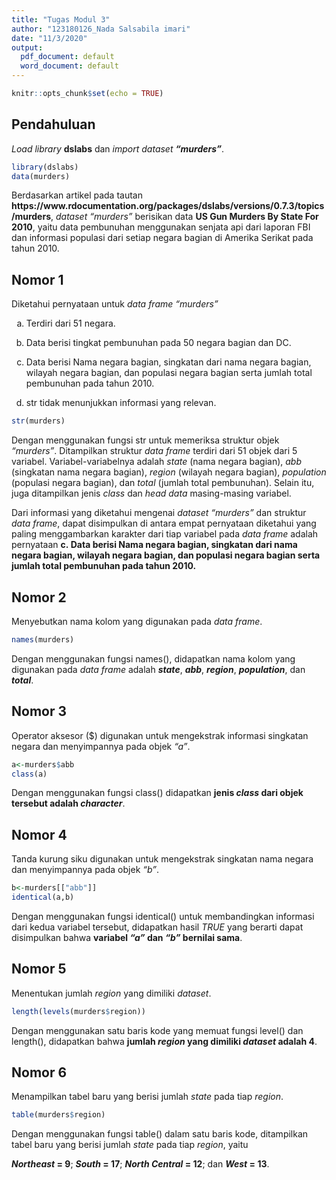 ```yaml
---
title: "Tugas Modul 3"
author: "123180126_Nada Salsabila imari"
date: "11/3/2020"
output:
  pdf_document: default
  word_document: default
---
```


```r
knitr::opts_chunk$set(echo = TRUE)
```
## Pendahuluan

*Load library* **dslabs** dan *import dataset* ***"murders"***.

```r
library(dslabs)
data(murders)
```

Berdasarkan artikel pada tautan **https://www.rdocumentation.org/packages/dslabs/versions/0.7.3/topics/murders**, *dataset "murders"* berisikan data **US Gun Murders By State For 2010**, yaitu data pembunuhan menggunakan senjata api dari laporan FBI dan informasi populasi dari setiap negara bagian di Amerika Serikat pada tahun 2010.

## Nomor 1

Diketahui pernyataan untuk *data frame* *"murders"*

a. Terdiri dari 51 negara.

b. Data berisi tingkat pembunuhan pada 50 negara bagian dan DC.

c. Data berisi Nama negara bagian, singkatan dari nama negara bagian, wilayah negara bagian, dan populasi negara bagian serta jumlah total pembunuhan pada tahun 2010.

d. str tidak menunjukkan informasi yang relevan.

```r
str(murders)
```

Dengan menggunakan fungsi str untuk memeriksa struktur objek *"murders"*. Ditampilkan struktur *data frame* terdiri dari 51 objek dari 5 variabel. Variabel-variabelnya adalah *state* (nama negara bagian), *abb* (singkatan nama negara bagian), *region* (wilayah negara bagian), *population* (populasi negara bagian), dan *total* (jumlah total pembunuhan). Selain itu, juga ditampilkan jenis *class* dan *head data* masing-masing variabel.

Dari informasi yang diketahui mengenai *dataset "murders"* dan struktur *data frame*, dapat disimpulkan di antara empat pernyataan diketahui yang paling menggambarkan karakter dari tiap variabel pada *data frame* adalah pernyataan
**c. Data berisi Nama negara bagian, singkatan dari nama negara bagian, wilayah negara bagian, dan populasi negara bagian serta jumlah total pembunuhan pada tahun 2010.**

## Nomor 2

Menyebutkan nama kolom yang digunakan pada *data frame*.

```r
names(murders)
```

Dengan menggunakan fungsi names(), didapatkan nama kolom yang digunakan pada *data frame* adalah ***state***, ***abb***, ***region***, ***population***, dan ***total***.

## Nomor 3

Operator aksesor ($) digunakan untuk mengekstrak informasi singkatan negara dan menyimpannya pada objek *"a"*.

```r
a<-murders$abb
class(a)
```

Dengan menggunakan fungsi class() didapatkan **jenis *class* dari objek tersebut adalah *character***.

## Nomor 4

Tanda kurung siku digunakan untuk mengekstrak singkatan nama negara dan menyimpannya pada objek *"b"*.

```r
b<-murders[["abb"]]
identical(a,b)
```

Dengan menggunakan fungsi identical() untuk membandingkan informasi dari kedua variabel tersebut, didapatkan hasil *TRUE* yang berarti dapat disimpulkan bahwa **variabel *"a"* dan *"b"* bernilai sama**.

## Nomor 5

Menentukan jumlah *region* yang dimiliki *dataset*.

```r
length(levels(murders$region))
```

Dengan menggunakan satu baris kode yang memuat fungsi level() dan length(), didapatkan bahwa **jumlah *region* yang dimiliki *dataset* adalah 4**.

## Nomor 6

Menampilkan tabel baru yang berisi jumlah *state* pada tiap *region*.

```r
table(murders$region)
```

Dengan menggunakan fungsi table() dalam satu baris kode, ditampilkan tabel baru yang berisi jumlah *state* pada tiap *region*, yaitu

***Northeast* = 9**; ***South* = 17**; ***North Central* = 12**; dan ***West* = 13**.